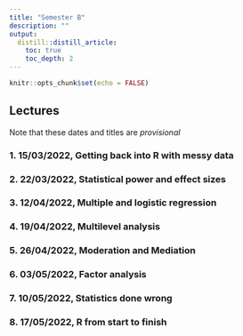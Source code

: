 ```yaml
---
title: "Semester B"
description: ""
output: 
  distill::distill_article:
    toc: true
    toc_depth: 2
---
```


```r
knitr::opts_chunk$set(echo = FALSE)
```

## Lectures

Note that these dates and titles are *provisional*

### 1. 15/03/2022, Getting back into R with messy data

### 2. 22/03/2022, Statistical power and effect sizes

### 3. 12/04/2022, Multiple and logistic regression

### 4. 19/04/2022, Multilevel analysis

### 5. 26/04/2022, Moderation and Mediation

### 6. 03/05/2022, Factor analysis

### 7. 10/05/2022, Statistics done wrong

### 8. 17/05/2022, R from start to finish
